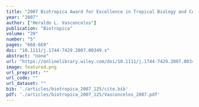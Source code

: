 ```yaml
---
title: "2007 Biotropica Award for Excellence in Tropical Biology and Conservation"
year: "2007"
author: ["Heraldo L. Vasconcelos"]
publication: "Biotropica"
volume: "39"
number: "5"
pages: "668-669"
doi: "10.1111/j.1744-7429.2007.00349.x"
abstract: "none"
url: "https://onlinelibrary.wiley.com/doi/10.1111/j.1744-7429.2007.00349.x"
image: featured.png
url_preprint: ""
url_code: ""
url_dataset: ""
bib: './articles/biotropica_2007_125/cite.bib'
pdf: './articles/biotropica_2007_125/Vasconcelos_2007.pdf'
---
```

